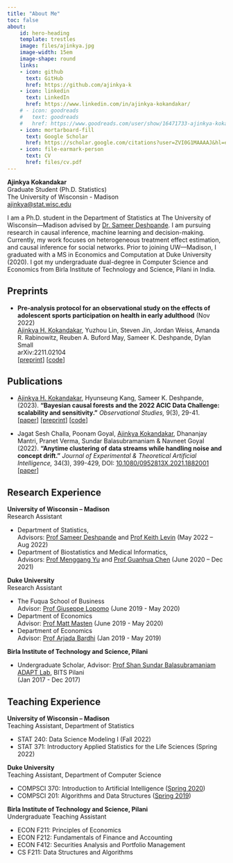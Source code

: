 ```yaml
---
title: "About Me"
toc: false
about:
    id: hero-heading
    template: trestles
    image: files/ajinkya.jpg
    image-width: 15em
    image-shape: round
    links:
    - icon: github
      text: GitHub
      href: https://github.com/ajinkya-k
    - icon: linkedin
      text: LinkedIn
      href: https://www.linkedin.com/in/ajinkya-kokandakar/
    # - icon: goodreads
    #   text: goodreads
    #   href: https://www.goodreads.com/user/show/16471733-ajinkya-kokandakar
    - icon: mortarboard-fill
      text: Google Scholar
      href: https://scholar.google.com/citations?user=ZVI0G1MAAAAJ&hl=en&oi=sra
    - icon: file-earmark-person
      text: CV
      href: files/cv.pdf
---
```

:::{#hero-heading}

**Ajinkya Kokandakar**
<br/>Graduate Student (Ph.D. Statistics)
<br/>The University of Wisconsin - Madison
<br/>[ajinkya@stat.wisc.edu](mailto:ajinkya@stat.wisc.edu)

I am a Ph.D. student in the Department of Statistics at The University of Wisconsin—Madison advised by [Dr. Sameer Deshpande](https://skdeshpande91.github.io/). I am pursuing research in causal inference, machine learning and decision-making. Currently, my work focuses on heterogeneous treatment effect estimation, and causal inference for social networks. Prior to joining UW—Madison, I graduated with a MS in Economics and Computation at Duke University (2020). I got my undergraduate dual-degree in Computer Science and Economics from Birla Institute of Technology and Science, Pilani in India.

:::

## Preprints

- **Pre-analysis protocol for an observational study on the effects of adolescent sports participation on health in early adulthood** (Nov 2022)
    <br> <u>Ajinkya H. Kokandakar</u>, Yuzhou Lin, Steven Jin, Jordan Weiss, Amanda R. Rabinowitz, Reuben A. Buford May, Sameer K. Deshpande, Dylan Small
    <br> arXiv:2211.02104
    <br> [[preprint](https://arxiv.org/abs/2211.02104)] [[code](https://github.com/ajinkya-k/nsyr-matching-testing)]


## Publications

- <u>Ajinkya H. Kokandakar</u>, Hyunseung Kang, Sameer K. Deshpande, (2023). **"Bayesian causal forests and the 2022 ACIC Data Challenge: scalability and sensitivity."** _Observational Studies,_ 9(3), 29-41. 
    <br>[[paper](https://muse.jhu.edu/article/895651)] [[preprint](https://arxiv.org/abs/2211.02020)] [[code](https://github.com/skdeshpande91/flexBCF)]

- Jagat Sesh Challa, Poonam Goyal, <u>Ajinkya Kokandakar</u>, Dhananjay Mantri, Pranet Verma, Sundar Balasubramaniam & Navneet Goyal (2022). **"Anytime clustering of data streams while handling noise and concept drift."** _Journal of Experimental & Theoretical Artificial Intelligence,_ 34(3), 399-429, DOI: [10.1080/0952813X.2021.1882001](https://doi.org/10.1080/0952813X.2021.1882001)
    <br>[[paper](https://www.tandfonline.com/doi/abs/10.1080/0952813X.2021.1882001)]

## Research Experience

**University of Wisconsin -- Madison**
<br>Research Assistant

- Department of Statistics,
    <br>Advisors: [Prof Sameer Deshpande](https://skdeshpande91.github.io/)
        and [Prof Keith Levin](https://pages.stat.wisc.edu/~kdlevin/) (May 2022 -- Aug 2022)
- Department of Biostatistics and Medical Informatics,
    <br>Advisors: [Prof Menggang Yu](https://sites.google.com/a/wisc.edu/menggang/)
    and [Prof Guanhua Chen](https://biostat.wiscweb.wisc.edu/staff/chen-guanhua/)
    (June 2020 -- Dec 2021)

**Duke University**
<br>Research Assistant

- The Fuqua School of Business
    <br>Advisor: [Prof Giuseppe Lopomo](https://sites.duke.edu/glopomo/) (June 2019 - May 2020)
- Department of Economics
    <br>Advisor: [Prof Matt Masten](https://mattmasten.github.io/) (June 2019 - May 2020)
- Department of Economics
    <br>Advisor: [Prof Arjada Bardhi](https://www.arjadabardhi.com/) (Jan 2019 - May 2019)


**Birla Institute of Technology and Science, Pilani**

- Undergraduate Scholar, 
    Advisor: [Prof Shan Sundar Balasubramaniam](https://www.linkedin.com/in/shan-sundar-balasubramaniam-82802317)
    <br>[ADAPT Lab](https://www.bits-pilani.ac.in/pilani/computerscience/AdvancedDataAnalyticsParallelTechnologiesLaboratory), BITS Pilani 
    <br>(Jan 2017 - Dec 2017)


## Teaching Experience

**University of Wisconsin -- Madison**
<br>Teaching Assistant, Department of Statistics

- STAT 240: Data Science Modeling I (Fall 2022) 
- STAT 371: Introductory Applied Statistics for the Life Sciences (Spring 2022) 

**Duke University**
<br>Teaching Assistant, Department of Computer Science

- COMPSCI 370: Introduction to Artificial Intelligence ([Spring 2020](https://courses.cs.duke.edu//spring20/compsci370d/index.html)) 
- COMPSCI 201: Algorithms and Data Structures ([Spring 2019](https://courses.cs.duke.edu/spring19/compsci201))

**Birla Institute of Technology and Science, Pilani**
<br>Undergraduate Teaching Assistant

- ECON F211: Principles of Economics
- ECON F212: Fundamentals of Finance and Accounting
- ECON F412: Securities Analysis and Portfolio Management
- CS F211: Data Structures and Algorithms

